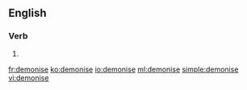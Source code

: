 {{also|démonisé|démonise}}
==English==

===Verb===
{{en-verb|demonis}}

# {{standard spelling of|from=non-Oxford British spelling|demonize|lang=en}}

[[fr:demonise]]
[[ko:demonise]]
[[io:demonise]]
[[ml:demonise]]
[[simple:demonise]]
[[vi:demonise]]